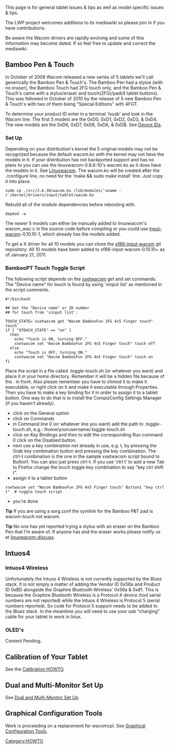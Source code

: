 This page is for general tablet issues & tips as well as model specific issues & tips.

The LWP project welcomes additions to its mediawiki so please join in if you have contributions.

Be aware the Wacom drivers are rapidly evolving and some of this information may become dated.  If so feel free to update and correct the mediawiki.

== Bamboo Pen & Touch ==
In October of 2009 Wacom released a new series of 5 tablets we'll call generically the Bamboo Pen & Touch's.  The Bamboo Pen had a stylus (with no eraser), the Bamboo Touch had 2FG touch only, and the Bamboo Pen & Touch's came with a stylus/eraser and touch(2FG)/pad(4 tablet buttons).  This was followed in October of 2010 by the release of 5 new Bamboo Pen & Touch's with two of them being "Special Editions" with 4FGT.

To determine your product ID enter in a terminal 'lsusb' and look in the Wacom line.  The first 5 models are the 0xD0, 0xD1, 0xD2, 0xD3, & 0xD4.  The new models are the 0xD6, 0xD7, 0xD8, 0xDA, & 0xDB.  See [[Device IDs]].

=== Set Up ===
Depending on your distribution's kernel the 5 original models may not be recognized because the default wacom.ko with the kernel may not have the models in it.  If your distribution has not backported support and has no plans to you can use the linuxwacom-0.8.8-10's wacom.ko as it does have the models in it.  See [[Linuxwacom]].  The wacom.ko will be created after the ./configure line, no need for the 'make && sudo make install' line.  Just copy it into place.
<pre>
sudo cp ./src/2.6.30/wacom.ko /lib/modules/`uname -r`/kernel/drivers/input/tablet/wacom.ko
</pre>
Rebuild all of the module dependencies before rebooting with.
<pre>
depmod -a
</pre>

The newer 5 models can either be manually added to linuxwacom's wacom_wac.c in the source code before compiling or you could use [[input-wacom]]-0.10.10-1, which already has the models added.

To get a X driver for all 10 models you can clone the [[xf86-input-wacom]] git repository.  All 10 models have been added to xf86-input-wacom-0.10.10+ as of January 21, 2011.

=== BambooPT Touch Toggle Script ===
The following script depends on the [[xsetwacom]] get and set commands.  The "Device name" for touch is found by using 'xinput list' as mentioned in the script comments. 
<pre>
#!/bin/bash

## Get the "Device name" or ID number
## for touch from 'xinput list'.

TOUCH_STATE=`xsetwacom get "Wacom BambooFun 2FG 4x5 Finger touch" touch`
if [ "$TOUCH_STATE" == "on" ]
  then
    echo "Touch is ON, turning OFF."
    xsetwacom set "Wacom BambooFun 2FG 4x5 Finger touch" touch off
  else
    echo "Touch is OFF, turning ON."
    xsetwacom set "Wacom BambooFun 2FG 4x5 Finger touch" touch on
fi
</pre>
Place the script in a file called .toggle-touch.sh (or whatever you want) and place it in your home directory. Remember it will be a hidden file because of the . in front. Also please remember you have to chmod it to make it executable, or right click on it and make it executable through Properties. Then you have to make a key binding for it in order to assign it to a tablet button. One way to do that is to install the CompizConfig Settings Manager (if you haven't already).
*click on the General option
*click on Commands
*in Command line 0 (or whatever line you want) add the path to .toggle-touch.sh, e.g.: /home/yourusername/.toggle-touch.sh
*click on Key Bindings and then to edit the corresponding Run command 0 click on the Disabled button.
*next use a key combination not already in use, e.g. <Control>t, by pressing the Grab key combination button and pressing the key combination. The ctrl-t combination is the one in the sample xsetwacom script bound to Button1. You can also just press ctrl-t.  If you use 'ctrl t' to add a new Tab to Firefox change the touch toggle key combination to say "key ctrl shift t".
*assign it to a tablet button
<pre>
xsetwacom set "Wacom BambooFun 2FG 4x5 Finger touch" Button1 "key ctrl t"  # toggle touch script
</pre>
*you're done


'''Tip''' If you are using a xorg.conf the symlink for the Bamboo P&T pad is wacom-touch not wacom.

'''Tip''' No one has yet reported trying a stylus with an eraser on the Bamboo Pen that I'm aware of.  If anyone has and the eraser works please notify us at [https://lists.sourceforge.net/lists/listinfo/linuxwacom-discuss linuxwacom-discuss].

== Intuos4 ==

=== Intuos4 Wireless ===
Unfortunately the Intuos 4 Wireless is not currently supported by the Bluez stack.  It is not simply a matter of adding the Vendor ID 0x56a and Product ID 0xBD alongside the Graphire Bluetooth Wireless' 0x56a & 0x81.  This is because the Graphire Bluetooth Wireless is a Protocol 4 device (tool serial numbers are not reported) while the Intuos 4 Wireless is Protocol 5 (serial numbers reported).  So code for Protocol 5 support needs to be added to the Bluez stack.  In the meantime you will need to use your usb "charging" cable for your tablet to work in linux.

=== OLED's ===
Content Pending.


== Calibration of Your Tablet ==
See the [[Calibration|Calibration HOWTO]].

== Dual and Multi-Monitor Set Up ==
See [[Dual and Multi-Monitor Set Up]].

== Graphical Configuration Tools ==
Work is proceeding on a replacement for wacomcpl.  See [[External applications#Graphical Configuration Tools|Graphical Configuration Tools]].

[[Category:HOWTO]]